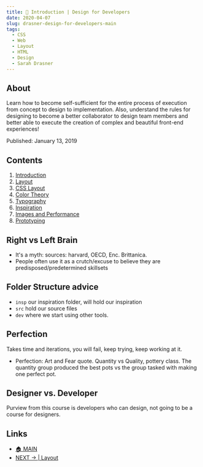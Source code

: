 ```yaml
---
title: 📑 Introduction | Design for Developers
date: 2020-04-07
slug: drasner-design-for-developers-main 
tags:
  - CSS
  - Web
  - Layout
  - HTML
  - Design 
  - Sarah Drasner
---
```


## About 
Learn how to become self-sufficient for the entire process of execution from concept to design to implementation. Also, understand the rules for designing to become a better collaborator to design team members and better able to execute the creation of complex and beautiful front-end experiences!

Published: January 13, 2019

## Contents
1. [Introduction](/drasner-design-for-developers-main)
2. [Layout](/drasner-design-for-developers-layout)
3. [CSS Layout](/drasner-design-for-developers-css-layout)
4. [Color Theory](/drasner-design-for-developers-color-theory)
5. [Typography](/drasner-design-for-developers-typography)
6. [Inspiration](/drasner-design-for-developers-inspiration)
7. [Images and Performance](/drasner-design-for-developers-image-performance)
8. [Prototyping](/drasner-design-for-developers-prototyping)

## Right vs Left Brain
- It's a myth: sources: harvard, OECD, Enc. Brittanica.
- People often use it as a crutch/excuse to believe they are predisposed/predetermined skillsets

## Folder Structure advice
- `insp` our inspiration folder, will hold our inspiration 
- `src` hold our source files
- `dev` where we start using other tools.

## Perfection
Takes time and iterations, you will fail, keep trying, keep working at it.

- Perfection: Art and Fear quote. Quantity vs Quality, pottery class. The quantity group produced the best pots vs the group tasked with making one perfect pot.

## Designer vs. Developer 
Purview from this course is developers who can design, not going to be a course for designers. 

## Links
- [🏠 MAIN](/drasner-design-for-developers-main)
- [NEXT → | Layout ](drasner-design-for-developers-layout)